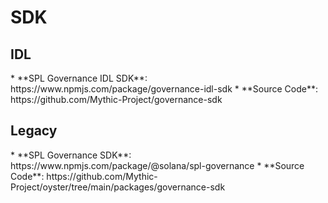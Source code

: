 
# SDK

## IDL

<Callout type="info" emoji="">
* **SPL Governance IDL SDK**: https://www.npmjs.com/package/governance-idl-sdk
* **Source Code**: https://github.com/Mythic-Project/governance-sdk
</Callout>

## Legacy

<Callout type="default" emoji="">
* **SPL Governance SDK**: https://www.npmjs.com/package/@solana/spl-governance
* **Source Code**: https://github.com/Mythic-Project/oyster/tree/main/packages/governance-sdk
</Callout>
